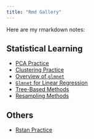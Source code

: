 ```yaml
---
title: "Rmd Gallery"
---
```


Here are my rmarkdown notes:

## Statistical Learning

- [PCA Practice](pca-practice.html)
- [Clustering Practice](cluster-practice.html)
- [Overview of `glmnet`](glmnet.html)
- [`Glmnet` for Linear Regression](glmnet_linear.html)
- [Tree-Based Methods](tree-based-methods.html)
- [Resampling Methods](resampling-methods.html)

## Others

- [Rstan Practice](rstan.Rmd)